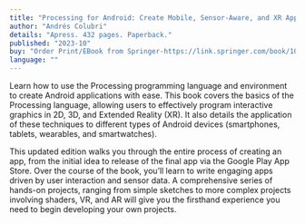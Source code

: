 ```yaml
---
title: "Processing for Android: Create Mobile, Sensor-Aware, and XR Applications Using Processing (2nd edition)"
author: "Andrés Colubri"
details: "Apress. 432 pages. Paperback."
published: "2023-10"
buy: "Order Print/EBook from Springer-https://link.springer.com/book/10.1007/978-1-4842-9585-4,Book Page-https://andrescolubri.net/processing-for-android-book/"
language: ""
---
```


Learn how to use the Processing programming language and environment to create Android applications with ease. This book covers the basics of the Processing language, allowing users to effectively program interactive graphics in 2D, 3D, and Extended Reality (XR). It also details the application of these techniques to different types of Android devices (smartphones, tablets, wearables, and smartwatches).

This updated edition walks you through the entire process of creating an app, from the initial idea to release of the final app via the Google Play App Store. Over the course of the book, you’ll learn to write engaging apps driven by user interaction and sensor data. A comprehensive series of hands-on projects, ranging from simple sketches to more complex projects involving shaders, VR, and AR will give you the firsthand experience you need to begin developing your own projects.